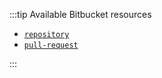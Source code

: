 :::tip Available Bitbucket resources

- [`repository`](https://developer.atlassian.com/cloud/bitbucket/rest/api-group-repositories/#api-repositories-workspace-repo-slug-get)
- [`pull-request`](https://developer.atlassian.com/cloud/bitbucket/rest/api-group-pullrequests/#api-repositories-workspace-repo-slug-pullrequests-pull-request-id-get)

:::
